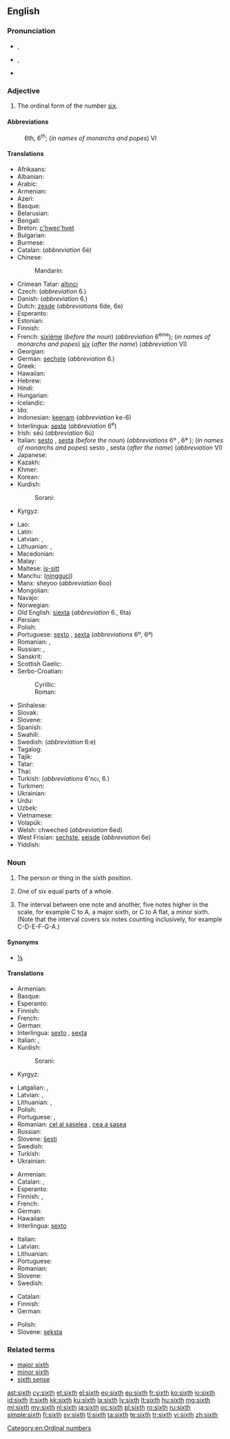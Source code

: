 ==English==
{{wikipedia}}
{{ordinalbox|en|5th|6th|7th|fifth|seventh|card=six}}

===Pronunciation===
* {{a|UK}} {{IPA|/sɪksθ/|/sɪkθ/}}, {{X-SAMPA|/sIksT/|/sIkT/}}
* {{a|US}} {{IPA|/sɪksθ/}}, {{X-SAMPA|/sIksT/}}
*: {{audio|en-us-sixth.ogg|Audio (US)}}
* {{rhymes|ɪksθ}}

===Adjective===
{{en-adj|-}}

# The ordinal form of the number [[six]].

====Abbreviations====
: 6th, 6<sup>th</sup>; (''in names of monarchs and popes'') VI

====Translations====
{{trans-top|sixth}}
* Afrikaans: {{t-|af|sesde}}
* Albanian: {{t-|sq|gjashtë}}
* Arabic: {{t-|ar|سادس|m|tr=sādis|sc=Arab}}
* Armenian: {{t-|hy|վեցերորդ|tr=vec'erord}}
* Azeri: {{t-|az|altıncı}}
* Basque: {{t+|eu|seigarren}}
* Belarusian: {{t-|be|шосты|m|tr=šósty|sc=Cyrl}}
* Bengali: {{t-|bn|ষষ্ঠ|tr=shôshţhô}}
* Breton: [[c'hwec'hvet]]
* Bulgarian: {{t-|bg|шести|m|tr=šésti|sc=Cyrl}}
* Burmese: {{t-|my|ဆဌမ|tr=hsa' hta̱ma.|sc=Mymr}}
* Catalan: {{t-|ca|sisè|m}} (''abbreviation'' 6è) {{t-|ca|sext|m}}
* Chinese:
*: Mandarin: {{t|cmn|第六|tr=dìliù|sc=Hani}}
* Crimean Tatar: [[altıncı]]
* Czech: {{t+|cs|šestý|m}} (''abbreviation'' 6.)
* Danish: {{t-|da|sjette}} (''abbreviation'' 6.)
* Dutch: [[zesde]] (''abbreviations'' 6de, 6e)
* Esperanto: {{t+|eo|sesa}}
* Estonian: {{t-|et|kuues}}
* Finnish: {{t+|fi|kuudes}}
* French: [[sixième]] (''before the noun'') (''abbreviation'' 6<sup>ème</sup>); (''in names of monarchs and popes'') [[six]] (''after the name'') (''abbreviation'' VI)
* Georgian: {{t-|ka|მეექვსე|tr=meek'vse|sc=Geor}}
* German: [[sechste]] (''abbreviation'' 6.)
* Greek: {{t+|el|έκτος|tr=ektos|sc=Grek}}
* Hawaiian: {{tø|haw|ono}}
* Hebrew: {{t-|he|שישי|tr=shishi|sc=Hebr}}
* Hindi: {{t-|hi|छठवां|tr=chaṭhvā̃|sc=Deva}}
* Hungarian: {{t+|hu|hatodik}}
* Icelandic: {{t-|is|sjötti}}
* Ido: {{t+|io|sisesma}}
* Indonesian: [[keenam]] (''abbreviation'' ke-6)
* Interlingua: [[sexte]] (''abbreviation'' 6<sup>e</sup>)
* Irish: séú (''abbreviation'' 6ú)
* Italian: [[sesto]] {{m}}, [[sesta]] {{f}} (''before the noun'') (''abbreviations'' 6º {{m}}, 6ª {{f}}); (''in names of monarchs and popes'') sesto {{m}}, sesta {{f}} (''after the name'') (''abbreviation'' VI)
* Japanese: {{t-|ja|六番目|tr=ろくばんめ, rokuban-me|sc=Jpan}}
* Kazakh: {{t|kk|алтыншы|tr=altınşı|sc=Cyrl}}
* Khmer: {{t-|km|ទីប្រាំមួយ|tr=tii pram muəy|sc=Khmr}}
* Korean: {{t+|ko|여섯째|tr=yeolseosjjae|sc=Hang}}
* Kurdish:
*: Sorani: {{t|ku|شه‌شه‌م|tr=shasham|sc=ku-Arab}}
* Kyrgyz: {{t-|ky|алтынчы|tr=altınçı|sc=Cyrl}}
{{trans-mid}}
* Lao: {{t-|lo|ທີ່ຫົກ|tr=tʰī̀ hôk|sc=Laoo}}
* Latin: {{t+|la|sextus}}
* Latvian: {{t+|lv|sestais|m}}, {{t-|lv|sestā|f}}
* Lithuanian: {{t+|lt|šeštas|m}}, {{t-|lt|šešta|f}}
* Macedonian: {{t-|mk|шести|m|tr=šésti|sc=Cyrl}}
* Malay: {{t+|ms|keenam}}
* Maltese: [[is-sitt]]
* Manchu: ([[ningguci]])
* Manx: sheyoo (''abbreviation'' 6oo)
* Mongolian: {{t-|mn|зургадугаар|tr=zurgadugaar|sc=Cyrl}}
* Navajo: {{tø|nv|hastą́ą́ góneʼ}}
* Norwegian: {{t-|no|sjette}}
* Old English: [[siexta]] (''abbreviation'' 6., 6ta)
* Persian: {{t+|fa|ششم|tr=šešom|sc=fa-Arab}}
* Polish: {{t+|pl|szósty|m}} <!-- [[szósta]] {{f}}, [[szóste]] {{n}} (''abbreviation'' 6.) -->
* Portuguese: [[sexto]] {{m}}, [[sexta]] {{f}} (''abbreviations'' 6º, 6ª)
* Romanian: {{t+|ro|șaselea|m}}, {{t-|ro|șasea|f}}
* Russian: {{t+|ru|шестой|tr=šestój}}, {{qualifier|abbreviation}} {{t-|ru|6-ой|sc=Cyrl}}
* Sanskrit: {{t-|sa|षष्ठ|tr=ṣaṣṭhaḥ|sc=Deva}}
* Scottish Gaelic: {{t-|gd|siathamh}}
* Serbo-Croatian:
*: Cyrillic: {{t-|sh|шести|m}}
*: Roman: {{t-|sh|šesti|m}}
* Sinhalese: {{t-|si|හයවෙනි|tr=hayaveni|sc=Sinh}}
* Slovak: {{t-|sk|šiesty|m}}
* Slovene: {{t+|sl|šesti|m}}
* Spanish: {{t+|es|sexto}}
* Swahili: {{t-|sw|ya sita}}
* Swedish: {{t+|sv|sjätte}} (''abbreviation'' 6:e)
* Tagalog: {{t-|tl|ikaanim}}
* Tajik: {{t-|tg|шашум|tr=šašum|sc=Cyrl}}
* Tatar: {{t+|tt|алтынчы|tr=altınçı|sc=Cyrl}}
* Thai: {{t-|th|ที่หก|tr=têe hòk|sc=Thai}}
* Turkish: {{t+|tr|altıncı}} (''abbreviations'' 6'ncı, 6.)
* Turkmen: {{t-|tk|altynjy}}
* Ukrainian: {{t+|uk|шостий|tr=šóstyj|sc=Cyrl}}
* Urdu: {{t-|ur|چھٹواں|tr=chaṭhvā̃|sc=ur-Arab}}
* Uzbek: {{t-|uz|oltinchi}}
* Vietnamese: {{t+|vi|thứ sáu}}
* Volapük: {{t+|vo|mälid}}
* Welsh: chweched (''abbreviation'' 6ed)
* West Frisian: [[sechste]], [[seisde]] (''abbreviation'' 6e)
* Yiddish: {{t-|yi|זעקסט|tr=zekst|sc=Hebr}}
{{trans-bottom}}

===Noun===
{{en-noun}}

# {{qualifier|not used in the plural}} The person or thing in the sixth position.
# One of six equal parts of a whole.
# {{music}} The interval between one note and another, five notes higher in the scale, for example C to A, a major sixth, or C to A flat, a minor sixth.  (Note that the interval covers six notes counting inclusively, for example C-D-E-F-G-A.)

====Synonyms====
* {{sense|one of six equal parts}} [[⅙]]

====Translations====
{{trans-top|person or thing in sixth place}}
* Armenian: {{t-|hy|վեցերորդ|tr=vec'erord}}
* Basque: {{t+|eu|seigarren}}
* Esperanto: {{t+|eo|sesa}}
* Finnish: {{t+|fi|kuudes}}
* French: {{t+|fr|sixième|m|f}}
* German: {{t-|de|Sechster|m}}
* Interlingua: [[sexto]] {{m}}, [[sexta]] {{f}}
* Italian: {{t+|it|sesto|m}}, {{t+|it|sesta|f}}
* Kurdish:
*: Sorani: {{t|ku|شه‌شه‌م|tr=shasham|sc=ku-Arab}}
* Kyrgyz: {{t-|ky|алтынчы|tr=altınçı|sc=Cyrl}}
{{trans-mid}}
* Latgalian: {{tø|ltg|sests|m}}, {{tø|ltg|sesta|f}}
* Latvian: {{t+|lv|sestais}}, {{t-|lv|sestā|f}}
* Lithuanian: {{t+|lt|šeštas|m}}, {{t-|lt|šešta|f}}
* Polish: {{t+|pl|szósty|m}}
* Portuguese: {{t+|pt|sexto|m}}, {{t+|pt|sexta|f}}
* Romanian: [[cel al șaselea]] {{m}}, [[cea a șasea]] {{f}}
* Russian: {{t+|ru|шестой|m|tr=shyestóy|sc=Cyrl}}
* Slovene: [[šesti]]
* Swedish: {{t+|sv|sexa|c}}
* Turkish: {{t+|tr|altıncı}}
* Ukrainian: {{t+|uk|шостий|m|sc=Cyrl}}
{{trans-bottom}}

{{trans-top|one of six equal parts of a whole}}
* Armenian: {{t-|hy|վեցերորդ|tr=vec'erord}}
* Catalan: {{t-|ca|sisè|m}}, {{t-|ca|sext|m}}
* Esperanto: {{t-|eo|sesono}}
* Finnish: {{t-|fi|kuudennes}}, {{t-|fi|kuudesosa}}
* French: {{t+|fr|sixième|m}}
* German: {{t-|de|Sechstel|n}}
* Hawaiian: {{tø|haw|hapaono}}
* Interlingua: [[sexto]]
{{trans-mid}}
* Italian: {{t+|it|sesto|m}}
* Latvian: {{t-|lv|sestā daļa|f}}
* Lithuanian: {{t-|lt|šeštadalis|m}}
* Portuguese: {{t+|pt|sexto|m}}
* Romanian: {{t-|ro|șesime|f}}
* Slovene: {{t-|sl|šestina|f}}
* Swedish: {{t+|sv|sjättedel|c}}
{{trans-bottom}}

{{trans-top|interval}}
* Catalan: {{t-|ca|sexta|f}}
* Finnish: {{t+|fi|seksti}}
* German: {{t-|de|Sexte|f}}
{{trans-mid}}
* Polish: {{t-|pl|seksta|f}}
* Slovene: [[seksta]] {{f}}
{{trans-bottom}}

===Related terms===
* [[major sixth]]
* [[minor sixth]]
* [[sixth sense]]

[[Category:en:Ordinal numbers]]

[[ast:sixth]]
[[cy:sixth]]
[[et:sixth]]
[[el:sixth]]
[[eo:sixth]]
[[eu:sixth]]
[[fr:sixth]]
[[ko:sixth]]
[[io:sixth]]
[[id:sixth]]
[[it:sixth]]
[[kk:sixth]]
[[ku:sixth]]
[[la:sixth]]
[[lv:sixth]]
[[lt:sixth]]
[[hu:sixth]]
[[mg:sixth]]
[[ml:sixth]]
[[my:sixth]]
[[nl:sixth]]
[[ja:sixth]]
[[oc:sixth]]
[[pl:sixth]]
[[ro:sixth]]
[[ru:sixth]]
[[simple:sixth]]
[[fi:sixth]]
[[sv:sixth]]
[[tl:sixth]]
[[ta:sixth]]
[[te:sixth]]
[[tr:sixth]]
[[vi:sixth]]
[[zh:sixth]]